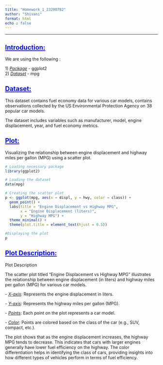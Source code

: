 ```yaml
---
title: "Homework_1_23200782"
author: "Shivani"
format: html
echo : false
---
```

<style>
  h2 {
    color: blue;
  }
</style>
---

## [**Introduction:**]{.underline}

We are using the following :

1\) [*Package*]{.underline} - ggplot2\
2) [*Dataset*]{.underline} - mpg

## [**Dataset:**]{.underline}

This dataset contains fuel economy data for various car models, contains observations collected by the US Environmental Protection Agency on 38 popular car models.

The dataset includes variables such as manufacturer, model, engine displacement, year, and fuel economy metrics.

## [**Plot:**]{.underline}

Visualizing the relationship between engine displacement and highway miles per gallon (MPG) using a scatter plot.

```r
# Loading necessary package
library(ggplot2)

# Loading the dataset
data(mpg)

# Creating the scatter plot
p <- ggplot(mpg, aes(x = displ, y = hwy, color = class)) +
  geom_point() +
  labs(title = "Engine Displacement vs Highway MPG",
       x = "Engine Displacement (liters)",
       y = "Highway MPG") +
  theme_minimal() +
  theme(plot.title = element_text(hjust = 0.5))

#Displaying the plot
p
```

## [Plot Description:]{.underline}

Plot Description

The scatter plot titled "Engine Displacement vs Highway MPG" illustrates the relationship between engine displacement (in liters) and highway miles per gallon (MPG) for various car models.

\- [*X-axis*]{.underline}*:* Represents the engine displacement in liters.

\- [*Y-axis*]{.underline}*:* Represents the highway miles per gallon (MPG).

\- [*Points*]{.underline}*:* Each point on the plot represents a car model.

\- [*Color*]{.underline}*:* Points are colored based on the class of the car (e.g., SUV, compact, etc.).

The plot shows that as the engine displacement increases, the highway MPG tends to decrease. This indicates that cars with larger engines generally have lower fuel efficiency on the highway. The color differentiation helps in identifying the class of cars, providing insights into how different types of vehicles perform in terms of fuel efficiency.
